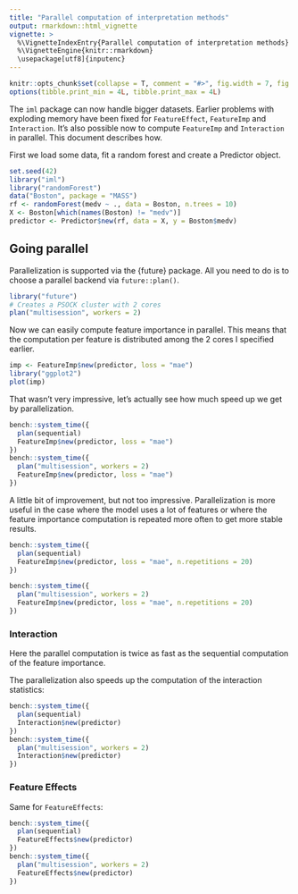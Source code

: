 ```yaml
---
title: "Parallel computation of interpretation methods"
output: rmarkdown::html_vignette
vignette: >
  %\VignetteIndexEntry{Parallel computation of interpretation methods}
  %\VignetteEngine{knitr::rmarkdown}
  \usepackage[utf8]{inputenc}
---
```

  
```r
knitr::opts_chunk$set(collapse = T, comment = "#>", fig.width = 7, fig.height = 7, fig.align = "center")
options(tibble.print_min = 4L, tibble.print_max = 4L)
```

The `iml` package can now handle bigger datasets. 
Earlier problems with exploding memory have been fixed for `FeatureEffect`, `FeatureImp` and `Interaction`.
It's also possible now to compute `FeatureImp` and `Interaction` in parallel.
This document describes how.

First we load some data, fit a random forest and create a Predictor object.

```r
set.seed(42)
library("iml")
library("randomForest")
data("Boston", package = "MASS")
rf <- randomForest(medv ~ ., data = Boston, n.trees = 10)
X <- Boston[which(names(Boston) != "medv")]
predictor <- Predictor$new(rf, data = X, y = Boston$medv)
```

## Going parallel

Parallelization is supported via the {future} package.
All you need to do is to choose a parallel backend via `future::plan()`.

```r
library("future")
# Creates a PSOCK cluster with 2 cores
plan("multisession", workers = 2)
```

Now we can easily compute feature importance in parallel. This means that the computation per feature is distributed among the 2 cores I specified earlier.

```r
imp <- FeatureImp$new(predictor, loss = "mae")
library("ggplot2")
plot(imp)
```

That wasn't very impressive, let's actually see how much speed up we get by parallelization.

```r
bench::system_time({
  plan(sequential)
  FeatureImp$new(predictor, loss = "mae")
})
bench::system_time({
  plan("multisession", workers = 2)
  FeatureImp$new(predictor, loss = "mae")
})
```

A little bit of improvement, but not too impressive.
Parallelization is more useful in the case where the model uses a lot of features or where the feature importance computation is repeated more often to get more stable results.

```r
bench::system_time({
  plan(sequential)
  FeatureImp$new(predictor, loss = "mae", n.repetitions = 20)
})

bench::system_time({
  plan("multisession", workers = 2)
  FeatureImp$new(predictor, loss = "mae", n.repetitions = 20)
})
```

### Interaction

Here the parallel computation is twice as fast as the sequential computation of the feature importance.

The parallelization also speeds up the computation of the interaction statistics:

```r
bench::system_time({
  plan(sequential)
  Interaction$new(predictor)
})
bench::system_time({
  plan("multisession", workers = 2)
  Interaction$new(predictor)
})
```

### Feature Effects

Same for `FeatureEffects`:

```r
bench::system_time({
  plan(sequential)
  FeatureEffects$new(predictor)
})
bench::system_time({
  plan("multisession", workers = 2)
  FeatureEffects$new(predictor)
})
```
